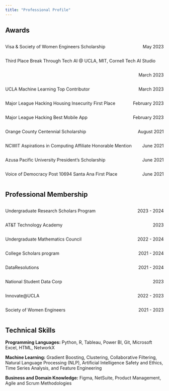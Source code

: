 ```yaml
---
title: "Professional Profile"
---
```


## Awards

::: {style="overflow: hidden;"}
::: {style="float: left;"}
Visa & Society of Women Engineers Scholarship
:::

::: {style="float: right;"}
May 2023
:::
:::

::: {style="overflow: hidden;"}
::: {style="float: left;"}
Third Place Break Through Tech AI \@ UCLA, MIT, Cornell Tech AI Studio
:::

::: {style="float: right;"}
March 2023
:::
:::

::: {style="overflow: hidden;"}
::: {style="float: left;"}
UCLA Machine Learning Top Contributor
:::

::: {style="float: right;"}
March 2023
:::
:::

::: {style="overflow: hidden;"}
::: {style="float: left;"}
Major League Hacking Housing Insecurity First Place
:::

::: {style="float: right;"}
February 2023
:::
:::

::: {style="overflow: hidden;"}
::: {style="float: left;"}
Major League Hacking Best Mobile App
:::

::: {style="float: right;"}
February 2023
:::
:::

::: {style="overflow: hidden;"}
::: {style="float: left;"}
Orange County Centennial Scholarship
:::

::: {style="float: right;"}
August 2021
:::
:::

::: {style="overflow: hidden;"}
::: {style="float: left;"}
NCWIT Aspirations in Computing Affiliate Honorable Mention
:::

::: {style="float: right;"}
June 2021
:::
:::

::: {style="overflow: hidden;"}
::: {style="float: left;"}
Azusa Pacific University President's Scholarship
:::

::: {style="float: right;"}
June 2021
:::
:::

::: {style="overflow: hidden;"}
::: {style="float: left;"}
Voice of Democracy Post 10694 Santa Ana First Place
:::

::: {style="float: right;"}
June 2021
:::
:::

## Professional Membership

::: {style="overflow: hidden;"}
::: {style="float: left;"}
Undergraduate Research Scholars Program
:::

::: {style="float: right;"}
2023 - 2024
:::
:::

::: {style="overflow: hidden;"}
::: {style="float: left;"}
AT&T Technology Academy
:::

::: {style="float: right;"}
2023
:::
:::

::: {style="overflow: hidden;"}
::: {style="float: left;"}
Undergraduate Mathematics Council
:::

::: {style="float: right;"}
2022 - 2024
:::
:::

::: {style="overflow: hidden;"}
::: {style="float: left;"}
College Scholars program
:::

::: {style="float: right;"}
2021 - 2024
:::
:::

::: {style="overflow: hidden;"}
::: {style="float: left;"}
DataResolutions
:::

::: {style="float: right;"}
2021 - 2024
:::
:::

::: {style="overflow: hidden;"}
::: {style="float: left;"}
National Student Data Corp
:::

::: {style="float: right;"}
2023
:::
:::

::: {style="overflow: hidden;"}
::: {style="float: left;"}
Innovate\@UCLA
:::

::: {style="float: right;"}
2022 - 2023
:::
:::

::: {style="overflow: hidden;"}
::: {style="float: left;"}
Society of Women Engineers
:::

::: {style="float: right;"}
2021 - 2023
:::
:::

## Technical Skills

**Programming Languages:** Python, R, Tableau, Power BI, Git, Microsoft Excel, HTML, NetworkX

**Machine Learning:** Gradient Boosting, Clustering, Collaborative Filtering, Natural Language Processing (NLP), Artificial Intelligence Safety and Ethics, Time Series Analysis, and Feature Engineering

**Business and Domain Knowledge:** Figma, NetSuite, Product Management, Agile and Scrum Methodologies
